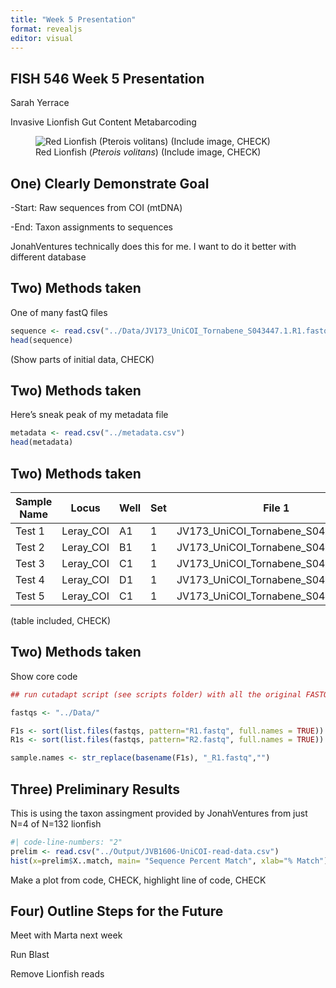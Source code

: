 ```yaml
---
title: "Week 5 Presentation"
format: revealjs
editor: visual
---
```


## FISH 546 Week 5 Presentation

Sarah Yerrace

Invasive Lionfish Gut Content Metabarcoding

![Red Lionfish (*Pterois volitans*) (Include image, CHECK)](https://media.istockphoto.com/id/1208022389/photo/common-lionfish.jpg?s=612x612&w=0&k=20&c=L_3RCsBhqKFKFeOkDpuEAW7r-zls-E-CVLVXWPKxskM=)

## One) Clearly Demonstrate Goal

-Start: Raw sequences from COI (mtDNA)

-End: Taxon assignments to sequences

JonahVentures technically does this for me. I want to do it better with different database

## Two) Methods taken

One of many fastQ files

```r
sequence <- read.csv("../Data/JV173_UniCOI_Tornabene_S043447.1.R1.fastq.gz")
head(sequence)
```

(Show parts of initial data, CHECK)

## Two) Methods taken

Here's sneak peak of my metadata file

```r
metadata <- read.csv("../metadata.csv")
head(metadata)
```


## Two) Methods taken

| Sample Name | Locus | Well | Set | File 1
|------|------|------| ------|  ------|
| Test 1 | Leray_COI | A1 | 1 | JV173_UniCOI_Tornabene_S043447.1.R1 |
| Test 2 | Leray_COI | B1 | 1 | JV173_UniCOI_Tornabene_S043448.1.R1 |
| Test 3 | Leray_COI | C1 | 1 | JV173_UniCOI_Tornabene_S043449.1.R1 |
| Test 4 | Leray_COI | D1 | 1 | JV173_UniCOI_Tornabene_S043450.1.R1 |
| Test 5 | Leray_COI | C1 | 1 | JV173_UniCOI_Tornabene_S043451.1.R1 |


(table included, CHECK)

## Two) Methods taken

Show core code

```r

## run cutadapt script (see scripts folder) with all the original FASTQ files from Ventures raw sequences to remove the primers at both ends of each sequence

fastqs <- "../Data/"

F1s <- sort(list.files(fastqs, pattern="R1.fastq", full.names = TRUE))
R1s <- sort(list.files(fastqs, pattern="R2.fastq", full.names = TRUE))

sample.names <- str_replace(basename(F1s), "_R1.fastq","")


```

## Three) Preliminary Results

This is using the taxon assingment provided by JonahVentures from just N=4 of N=132 lionfish

```r
#| code-line-numbers: "2"
prelim <- read.csv("../Output/JVB1606-UniCOI-read-data.csv")
hist(x=prelim$X..match, main= "Sequence Percent Match", xlab="% Match")
```

Make a plot from code, CHECK, highlight line of code, CHECK

## Four) Outline Steps for the Future

Meet with Marta next week

Run Blast

Remove Lionfish reads
